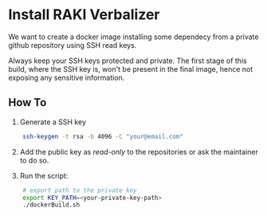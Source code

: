 # Install RAKI Verbalizer

We want to create a docker image installing some dependecy from
a private github repository using SSH read keys.

Always keep your SSH keys protected and private.
The first stage of this build, where the SSH key is,
won't be present in the final image, hence not exposing any sensitive information.

## How To
1. Generate a SSH key
```bash
    ssh-keygen -t rsa -b 4096 -C "your@email.com"
```

2. Add the public key as _read-only_ to the repositories or ask the maintainer to do so.

3. Run the script:
```bash
    # export path to the private key
    export KEY_PATH=<your-private-key-path>
    ./dockerBuild.sh
```
